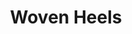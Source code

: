 ---
title: "Woven Heels"
subtitle: ""
creator: ""
categories: ["shoes"]
featuredImage: "../src/assets/images/item/shoes/woven-shoes-view1.png"
views: ["../src/assets/images/item/shoes/woven-shoes-view1.png","../src/assets/images/item/shoes/woven-shoes-view2.png"]
nextItem: []
---